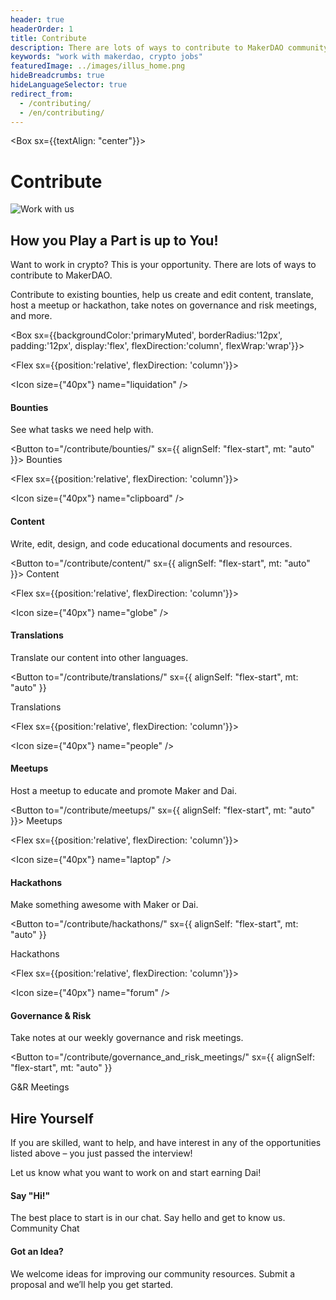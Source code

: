 ```yaml
---
header: true
headerOrder: 1
title: Contribute
description: There are lots of ways to contribute to MakerDAO community development. Contribute to existing bounties, help us create and edit content, translate, host a meetup or hackathon, take notes on governance and risk meetings, and more.
keywords: "work with makerdao, crypto jobs"
featuredImage: ../images/illus_home.png
hideBreadcrumbs: true
hideLanguageSelector: true
redirect_from:
  - /contributing/
  - /en/contributing/
---
```


<Box sx={{textAlign: "center"}}>


# Contribute

![Work with us](/images/illus_work.png)

</Box>


## How you Play a Part is up to You!

Want to work in crypto? This is your opportunity. There are lots of ways to contribute to MakerDAO.

Contribute to existing bounties, help us create and edit content, translate, host a meetup or hackathon, take notes on governance and risk meetings, and more.

<Box sx={{backgroundColor:'primaryMuted', borderRadius:'12px', padding:'12px', display:'flex', flexDirection:'column', flexWrap:'wrap'}}>


<Chocolate>


<Flex sx={{position:'relative', flexDirection: 'column'}}>


<Icon size={"40px"} name="liquidation" />

#### Bounties

See what tasks we need help with.

<Button to="/contribute/bounties/" sx={{ alignSelf: "flex-start", mt: "auto" }}>
  Bounties
</Button>

</Flex>


<Flex sx={{position:'relative', flexDirection: 'column'}}>


<Icon size={"40px"} name="clipboard" />

#### Content

Write, edit, design, and code educational documents and resources.

<Button to="/contribute/content/" sx={{ alignSelf: "flex-start", mt: "auto" }}>
  Content
</Button>

</Flex>


<Flex sx={{position:'relative', flexDirection: 'column'}}>


<Icon size={"40px"} name="globe" />

#### Translations

Translate our content into other languages.

<Button
  to="/contribute/translations/"
  sx={{ alignSelf: "flex-start", mt: "auto" }}
>
  Translations
</Button>

</Flex>


<Flex sx={{position:'relative', flexDirection: 'column'}}>


<Icon size={"40px"} name="people" />

#### Meetups

Host a meetup to educate and promote Maker and Dai.

<Button to="/contribute/meetups/" sx={{ alignSelf: "flex-start", mt: "auto" }}>
  Meetups
</Button>

</Flex>


<Flex sx={{position:'relative', flexDirection: 'column'}}>


<Icon size={"40px"} name="laptop" />

#### Hackathons

Make something awesome with Maker or Dai.

<Button
  to="/contribute/hackathons/"
  sx={{ alignSelf: "flex-start", mt: "auto" }}
>
  Hackathons
</Button>

</Flex>


<Flex sx={{position:'relative', flexDirection: 'column'}}>


<Icon size={"40px"} name="forum" />

#### Governance & Risk

Take notes at our weekly governance and risk meetings.

<Button
  to="/contribute/governance_and_risk_meetings/"
  sx={{ alignSelf: "flex-start", mt: "auto" }}
>
  G&R Meetings
</Button>

</Flex>


</Chocolate>


</Box>


<InfoBlock>


<Box>


## Hire Yourself

If you are skilled, want to help, and have interest in any of the opportunities listed above – you just passed the interview!

Let us know what you want to work on and start earning Dai!

</Box>


</InfoBlock>


<Tout>


<Box>


#### Say "Hi!"

The best place to start is in our chat. Say hello and get to know us. <Link to="https://chat.makerdao.com/channel/community-development">Community Chat</Link>

</Box>


<Box>


#### Got an Idea?

We welcome ideas for improving our community resources. Submit a <Link to="/funding/community-projects/">proposal</Link> and we’ll help you get started.

</Box>


</Tout>

